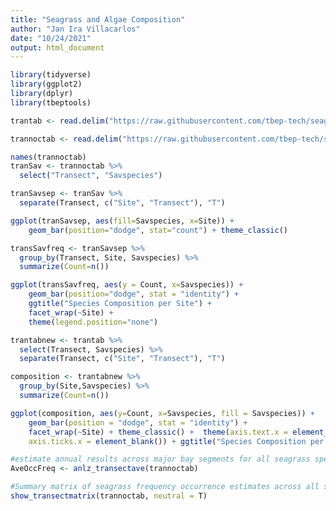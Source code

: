 ```yaml
---
title: "Seagrass and Algae Composition"
author: "Jan Ira Villacarlos"
date: "10/24/2021"
output: html_document
---
```


```r
library(tidyverse)
library(ggplot2)
library(dplyr)
library(tbeptools)
```

```r
trantab <- read.delim("https://raw.githubusercontent.com/tbep-tech/seagrasstransect/master/docs/trantab.csv", sep=",")

trannoctab <- read.delim("https://raw.githubusercontent.com/tbep-tech/seagrasstransect/master/docs/tranocctab.csv", sep=",")
```

```r
names(trannoctab)
tranSav <- trannoctab %>%
  select("Transect", "Savspecies")

tranSavsep <- tranSav %>% 
  separate(Transect, c("Site", "Transect"), "T")

ggplot(tranSavsep, aes(fill=Savspecies, x=Site)) + 
    geom_bar(position="dodge", stat="count") + theme_classic() 

transSavfreq <- tranSavsep %>%
  group_by(Transect, Site, Savspecies) %>%
  summarize(Count=n())

ggplot(transSavfreq, aes(y = Count, x=Savspecies)) + 
    geom_bar(position="dodge", stat = "identity") +
    ggtitle("Species Composition per Site") +
    facet_wrap(~Site) +
    theme(legend.position="none")
```

```r

trantabnew <- trantab %>% 
  select(Transect, Savspecies) %>%
  separate(Transect, c("Site", "Transect"), "T")

composition <- trantabnew %>%
  group_by(Site,Savspecies) %>%
  summarize(Count=n())

ggplot(composition, aes(y=Count, x=Savspecies, fill = Savspecies)) +
    geom_bar(position = "dodge", stat = "identity") +
    facet_wrap(~Site) + theme_classic() +  theme(axis.text.x = element_blank(),
    axis.ticks.x = element_blank()) + ggtitle("Species Composition per Site") +      ylab("Count") + xlab("Species") + labs(fill = "Species")
```

```r
#estimate annual results across major bay segments for all seagrass species by averaging frequency occurrence across sites
AveOccFreq <- anlz_transectave(trannoctab)

#Summary matrix of seagrass frequency occurrence estimates across all species by bay segment
show_transectmatrix(trannoctab, neutral = T)
```

